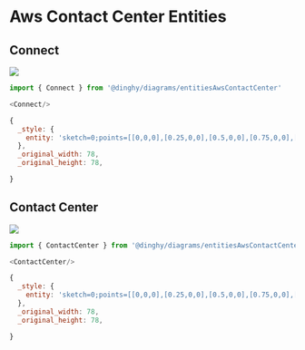 
# Aws Contact Center Entities


## Connect

<Tabs>
  <TabItem value="Preview">

![](./connect.png#drawio)

  </TabItem>
  <TabItem value="Usage">
    
```js
import { Connect } from '@dinghy/diagrams/entitiesAwsContactCenter'

<Connect/>
```

  </TabItem>
  <TabItem value="Definition">
    
```js
{
  _style: {
    entity: 'sketch=0;points=[[0,0,0],[0.25,0,0],[0.5,0,0],[0.75,0,0],[1,0,0],[0,1,0],[0.25,1,0],[0.5,1,0],[0.75,1,0],[1,1,0],[0,0.25,0],[0,0.5,0],[0,0.75,0],[1,0.25,0],[1,0.5,0],[1,0.75,0]];outlineConnect=0;fontColor=#232F3E;fillColor=#DD344C;strokeColor=#ffffff;dashed=0;verticalLabelPosition=bottom;verticalAlign=top;align=center;html=1;fontSize=12;fontStyle=0;aspect=fixed;shape=mxgraph.aws4.resourceIcon;resIcon=mxgraph.aws4.connect;',
  },
  _original_width: 78,
  _original_height: 78,

}
```

  </TabItem>
</Tabs>


## Contact Center

<Tabs>
  <TabItem value="Preview">

![](./contact-center.png#drawio)

  </TabItem>
  <TabItem value="Usage">
    
```js
import { ContactCenter } from '@dinghy/diagrams/entitiesAwsContactCenter'

<ContactCenter/>
```

  </TabItem>
  <TabItem value="Definition">
    
```js
{
  _style: {
    entity: 'sketch=0;points=[[0,0,0],[0.25,0,0],[0.5,0,0],[0.75,0,0],[1,0,0],[0,1,0],[0.25,1,0],[0.5,1,0],[0.75,1,0],[1,1,0],[0,0.25,0],[0,0.5,0],[0,0.75,0],[1,0.25,0],[1,0.5,0],[1,0.75,0]];outlineConnect=0;fontColor=#232F3E;fillColor=#DD344C;strokeColor=#ffffff;dashed=0;verticalLabelPosition=bottom;verticalAlign=top;align=center;html=1;fontSize=12;fontStyle=0;aspect=fixed;shape=mxgraph.aws4.resourceIcon;resIcon=mxgraph.aws4.contact_center;',
  },
  _original_width: 78,
  _original_height: 78,

}
```

  </TabItem>
</Tabs>

